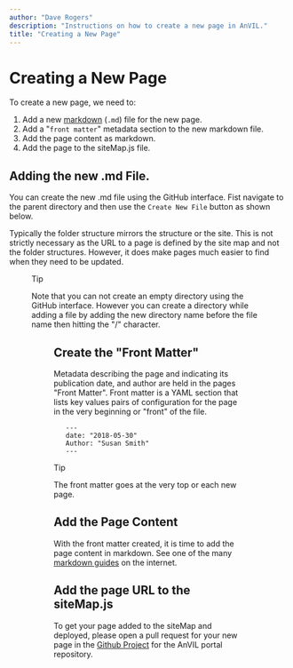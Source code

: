 ```yaml
---
author: "Dave Rogers"
description: "Instructions on how to create a new page in AnVIL."
title: "Creating a New Page"
---
```


# Creating a New Page

To create a new page, we need to:

1. Add a new [markdown](https://en.wikipedia.org/wiki/Markdown) (`.md`) file for the new page.
1. Add a "`front matter`" metadata section to the new markdown file.
1. Add the page content as markdown.
1. Add the page to the siteMap.js file.

## Adding the new .md File.

You can create the new .md file using the GitHub interface.
Fist navigate to the parent directory and then use the `Create New File` button as shown below.

Typically the folder structure mirrors the structure or the site. This is not strictly necessary as the URL to a page is defined by the site map and not the folder structures. However, it does make pages much easier to find when they need to be updated.

<Figure
  alt="Create File"
  caption="Figure 1: Using the github interface to create a new page."
  src="/consortia/guides/create-new-file.png"
/>

<Alert severity="warning">
  <AlertTitle>Tip</AlertTitle>

  Note that you can not create an empty directory using the GitHub interface. However you can create a directory while adding a file by adding the new directory name before the file name then hitting the "/" character.

</Alert>

<Figure
  alt="Create Folder"
  caption="Figure 2: Using the github interface to create a new folder."
  src="/consortia/guides/create-folder.gif"
/>

## Create the "Front Matter"

Metadata describing the page and indicating its publication date, and author are held in the pages "Front Matter". Front matter is a YAML section that lists key values pairs of configuration for the page in the very beginning or "front" of the file.

```
   ---
   date: "2018-05-30"
   Author: "Susan Smith"
   ---
```

<Alert severity="warning">
  <AlertTitle>Tip</AlertTitle>

  The front matter goes at the very top or each new page.

</Alert>


## Add the Page Content

With the front matter created, it is time to add the page content in markdown. See one of the many [markdown guides](https://github.com/adam-p/markdown-here/wiki/Markdown-Cheatsheet) on the internet.

## Add the page URL to the siteMap.js

To get your page added to the siteMap and deployed, please open a pull request for your new page in the [Github Project](https://github.com/anvilproject/anvil-portal/pulls) for the AnVIL portal repository.
